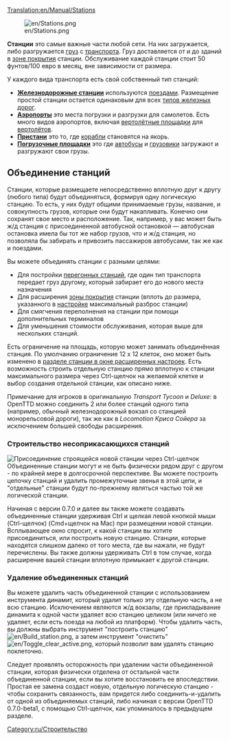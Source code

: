 [[Translation:en/Manual/Stations]]
{{ru/Необходимо сделать|поправить ссылки после перевода соответствующих страниц}}

[[File:en/Stations.png|right]]

'''Станции''' это самые важные части любой сети.  На них загружается, либо разгружается [[ru/Manual/Base Set/Economy/Груз|груз]] c [[ru/Manual/Base Set/Vehicles/Транспорт|транспорта]]. Груз доставляется от и до зданий в [[ru/Manual/Зона покрытия|зоне покрытия]] станции. Обслуживание каждой станции стоит 50 фунтов/100 евро в месяц, вне зависимости от размера.

У каждого вида транспорта есть свой собственный тип станций:
*'''[[ru/Manual/Железнодорожные станции|Железнодорожные станции]]''' используются [[ru/Manual/Base Set/Vehicles/Поезда|поездами]]. Размещение простой станции остается одинаковым для всех [[ru/Manual/Типы железных дорог|типов железных дорог]].
*'''[[ru/Manual/Аэропорты|Аэропорты]]''' это места погрузки и разгрузки для самолетов. Есть много видов аэропортов, включая [[ru/Manual/Аэропорты|вертолётные площадки]] для [[:Category:ru/Вертолёты|вертолётов]].
*'''[[ru/Trash/Пристани|Пристани]]''' это то, где [[ru/Manual/Base Set/Vehicles/Корабли|корабли]] становятся на якорь.
*'''[[ru/Manual/Погрузочные площадки|Погрузочные площадки]]''' это где [[ru/Manual/Автобус|автобусы]] и [[ru/Manual/Base Set/Vehicles/Автотранспорт|грузовики]] загружают и разгружают свои грузы.

==Объединение станций==
Станции, которые размещаете непосредственно вплотную друг к другу (любого типа) будут объединяться, формируя одну логическую станцию. То есть, у них будут общими принимаемые грузы, название, и совокупность грузов, которые они будут накапливать. Конечно они сохранят свое место и расположение. Так, например, у вас может быть ж/д станция с присоединенной автобусной остановкой — автобусная остановка имела бы тот же набор грузов, что и ж/д станция, но позволяла бы забирать и привозить пассажиров автобусами, так же как и поездами.

Вы можете объединять станции с разными целями:
*Для постройки [[ru/Manual/Перегонные станции|перегонных станций]], где один тип транспорта передает груз другому, который забирает его до нового места назначения
*Для расширения [[ru/Manual/Зона покрытия|зоны покрытия]] станции (вплоть до размера, указанного в [[ru/Archive/Manual/Settings/Расширенные настройки|настройке]] максимальный разброс станции)
*Для смягчения переполнения на станции при помощи дополнительных терминалов
*Для уменьшения стоимости обслуживания, которая выше для нескольких станций.

Есть ограничение на площадь, которую может занимать объединённая станция. По умолчанию ограничение 12 x 12 клеток, оно может быть изменено в [[en/Archive/Manual/Settings/Advanced Settings/Stations#Max station spread|разделе станции в окне расширенных настроек]]. Есть возможность строить отдельную станцию прямо вплотную к станции максимального размера через Ctrl-щелчок на желаемой клетке и выбор создания отдельной станции, как описано ниже.

Примечание для игроков в оригинальную ''Transport Tycoon'' и ''Deluxe'': в OpenTTD можно соединить 2 или более станций одного типа (например, обычный железнодорожный вокзал со станцией монорельсовой дороги), так же как в ''Locomotion Криса Сойера'' за исключением большей свободы расширения.

===Строительство несоприкасающихся станций===
[[File:en/Join station leftclick.png|thumb|Присоединение строящейся новой станции через Ctrl-щелчок]]
Объединенные станции могут и не быть физически рядом друг с другом - по крайней мере в долгосрочной перспективе. Вы можете построить цепочку станций и удалить промежуточные звенья в этой цепи, и "отдельные" станции будут по-прежнему являться частью той же логической станции.

Начиная с версии 0.7.0 и далее вы также можете создавать объединенные станции удерживая Ctrl и щелкая левой кнопкой мыши (Ctrl-щелчок) (Cmd+щелчок на Mac) при размещении новой станции. Всплывающее окно спросит, к какой станции вы хотите присоединиться, или построить новую станцию. Станции, которые находятся слишком далеко от того места, где вы нажали, не будут перечислены. Вы также должны удерживать Ctrl в том случае, когда расширение вашей станции вплотную примыкает к другой станции.

===Удаление объединенных станций===
Вы можете удалить часть объединенной станции с использованием инструмента динамит, который удалит только эту отдельную часть, а не всю станцию. Исключением являются ж/д вокзалы, где прикладывание динамита к одной части удаляет всю станцию целиком (или ничего не удаляет, если есть поезда на любой из платформ). Чтобы удалить часть, вы должны выбрать инструмент "построить станцию" [[File:en/Build station.png]], а затем инструмент "очистить" [[File:en/Toggle clear active.png]], который позволит вам удалять станцию поклеточно.

Следует проявлять осторожность при удалении части объединенной станции, которая физически отделена от остальной части объединенной станции, если вы хотите восстановить ее впоследствии. Простая ее замена создаст новую, отдельную логическую станцию - чтобы сохранить связанность, вам придется либо соединить-и-удалить от одной из объединяемых станций, либо начиная с версии OpenTTD 0.7.0-beta1, с помощью Ctrl-щелчок, как упоминалось в предыдущем разделе.

[[Category:ru/Строительство]]
